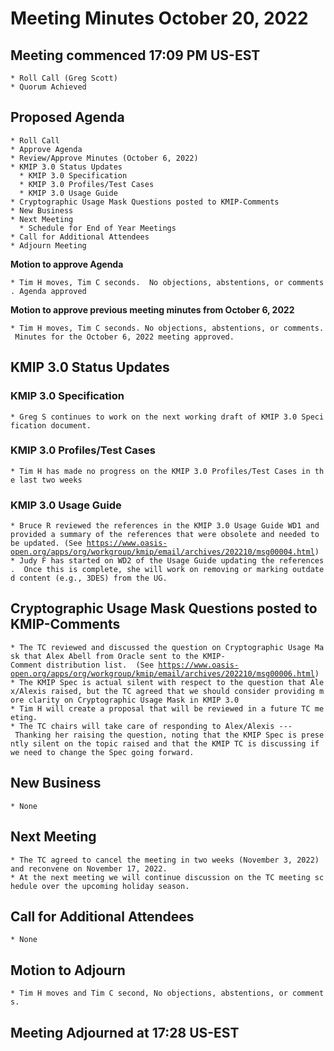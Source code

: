 = Meeting Minutes October 20, 2022 =
== Meeting commenced 17:09 PM US-EST ==
 * Roll Call (Greg Scott)
 * Quorum Achieved

== Proposed Agenda ==
 * Roll Call
 * Approve Agenda
 * Review/Approve Minutes (October 6, 2022)
 * KMIP 3.0 Status Updates
   * KMIP 3.0 Specification
   * KMIP 3.0 Profiles/Test Cases
   * KMIP 3.0 Usage Guide 
 * Cryptographic Usage Mask Questions posted to KMIP-Comments
 * New Business
 * Next Meeting
   * Schedule for End of Year Meetings
 * Call for Additional Attendees
 * Adjourn Meeting

'''Motion to approve Agenda'''

 * Tim H moves, Tim C seconds.  No objections, abstentions, or comments. Agenda approved

'''Motion to approve previous meeting minutes from October 6, 2022'''

 * Tim H moves, Tim C seconds. No objections, abstentions, or comments. Minutes for the October 6, 2022 meeting approved.

== KMIP 3.0 Status Updates ==
=== KMIP 3.0 Specification ===
 * Greg S continues to work on the next working draft of KMIP 3.0 Specification document.

=== KMIP 3.0 Profiles/Test Cases ===
 * Tim H has made no progress on the KMIP 3.0 Profiles/Test Cases in the last two weeks

=== KMIP 3.0 Usage Guide ===
 * Bruce R reviewed the references in the KMIP 3.0 Usage Guide WD1 and provided a summary of the references that were obsolete and needed to be updated. (See https://www.oasis-open.org/apps/org/workgroup/kmip/email/archives/202210/msg00004.html) 
 * Judy F has started on WD2 of the Usage Guide updating the references.  Once this is complete, she will work on removing or marking outdated content (e.g., 3DES) from the UG.

== Cryptographic Usage Mask Questions posted to KMIP-Comments ==
 * The TC reviewed and discussed the question on Cryptographic Usage Mask that Alex Abell from Oracle sent to the KMIP-Comment distribution list.  (See https://www.oasis-open.org/apps/org/workgroup/kmip/email/archives/202210/msg00006.html)
 * The KMIP Spec is actual silent with respect to the question that Alex/Alexis raised, but the TC agreed that we should consider providing more clarity on Cryptographic Usage Mask in KMIP 3.0
 * Tim H will create a proposal that will be reviewed in a future TC meeting.
 * The TC chairs will take care of responding to Alex/Alexis --- Thanking her raising the question, noting that the KMIP Spec is presently silent on the topic raised and that the KMIP TC is discussing if we need to change the Spec going forward.

== New Business ==
 * None

== Next Meeting ==
 * The TC agreed to cancel the meeting in two weeks (November 3, 2022) and reconvene on November 17, 2022.
 * At the next meeting we will continue discussion on the TC meeting schedule over the upcoming holiday season.

== Call for Additional Attendees ==
 * None

== Motion to Adjourn ==
 * Tim H moves and Tim C second, No objections, abstentions, or comments.

== Meeting Adjourned at 17:28 US-EST ==

